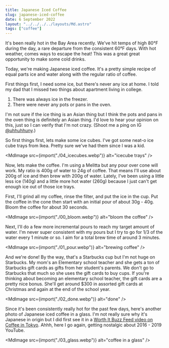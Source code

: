 ```yaml
---
title: Japanese Iced Coffee
slug: japanese-iced-coffee
date: 6 September 2022
layout: "../../../../layouts/Md.astro"
tags: ["coffee"]
---
```



It's been really hot in the Bay Area recently.
We've hit temps of high 80°F during the day, a rare departure from the consistent 60°F days.
With hot weather, comes ways to escape the heat!
This was a great great opportunity to make some cold drinks.

Today, we're making Japanese iced coffee.
It's a pretty simple recipe of equal parts ice and water along with the regular ratio of coffee.

First things first, I need some ice, but there's never any ice at home.
I told my dad that I missed two things about apartment living in college.

1. There was always ice in the freezer.
2. There were never any pots or pans in the oven.

I'm not sure if the ice thing is an Asian thing but I think the pots and pans in the oven thing
is definitely an Asian thing.
I'd love to hear your opinion on this, just so I can verify that I'm not crazy.
(Shoot me a ping on IG [@uhhuhhuny](https://www.instagram.com/uhhuhhuny/).)

So first things first, lets make some ice cubes.
I've got some neat-o ice cube trays from Ikea.
Pretty sure we've had them since I was a kid.

<MdImage src={import("./04_icecubes.webp")} alt="icecube trays" />

Now, lets make the coffee.
I'm using a Melitta but any pour over cone will work.
My ratio is 400g of water to 24g of coffee.
That means I'll use about 200g of ice and then brew with 200g of water.
Lately, I've been using a little less ice (140g) and a little more hot water (260g) because I just can't get
enough ice out of those ice trays.

First, I'll grind all my coffee, rinse the filter, and put the ice in the cup.
Put the coffee in the cone then start with an initial pour of about 30g - 40g.
Bloom the coffee for about 30 seconds.

<MdImage src={import("./00_bloom.webp")} alt="bloom the coffee" />

Next, I'll do a few more incremental pours to reach my target amount of water.
I'm never super consistent with my pours but I try to go for 1/3 of the water every 1 minute or so.
I aim for a total brew time of around 3 minutes.

<MdImage src={import("./01_pour.webp")} alt="brewing coffee" />

And we're done!
By the way, that's a Starbucks cup but I'm not huge on Starbucks.
My mom's an Elementary school teacher and she gets a ton of Starbucks gift cards
as gifts from her student's parents.
We don't go to Starbucks that much so she uses the gift cards to buy cups.
If you're thinking about becoming an elementary school teacher, the gift cards are a pretty nice bonus.
She'll get around $300 in assorted gift cards at Christmas and again at the end of the school year.

<MdImage src={import("./02_done.webp")} alt="done" />

Since it's been consistently really hot for the past few days, here's another photo
of Japanese iced coffee in a glass.
I'm not really sure why it's Japanese in origin but I did
first see it in a [Worth It Buzz Feed video on Coffee in Tokyo](https://youtu.be/qIbbJV-grHg).
Ahhh, here I go again, getting nostalgic about 2016 - 2019 YouTube.

<MdImage src={import("./03_glass.webp")} alt="coffee in a glass" />
